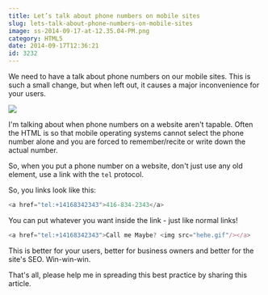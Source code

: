 ```yaml
---
title: Let’s talk about phone numbers on mobile sites
slug: lets-talk-about-phone-numbers-on-mobile-sites
image: ss-2014-09-17-at-12.35.04-PM.png
category: HTML5
date: 2014-09-17T12:36:21
id: 3232
---
```


We need to have a talk about phone numbers on our mobile sites. This is such a small change, but when left out, it causes a major inconvenience for your users.

<img src="iphone-tel.gif"/>

I'm talking about when phone numbers on a website aren't tapable. Often the HTML is so that mobile operating systems cannot select the phone number alone and you are forced to remember/recite or write down the actual number.

So, when you put a phone number on a website, don't just use any old element, use a link with the `tel` protocol.

So, you links look like this:


```js
<a href="tel:+14168342343">416-834-2343</a>

```

You can put whatever you want inside the link - just like normal links!


```js
<a href="tel:+14168342343">Call me Maybe? <img src="hehe.gif"/></a>

```

This is better for your users, better for business owners and better for the site's SEO. Win-win-win.

That's all, please help me in spreading this best practice by sharing this article.